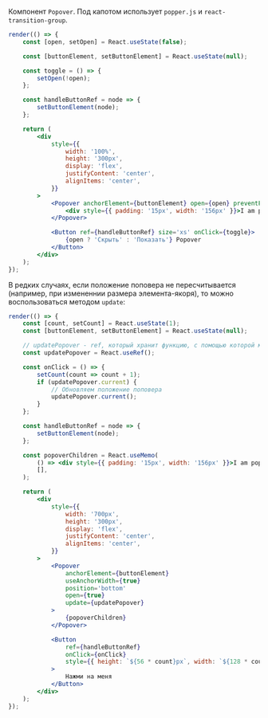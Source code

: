 Компонент `Popover`. Под капотом использует `popper.js` и `react-transition-group`.

```jsx live
render(() => {
    const [open, setOpen] = React.useState(false);

    const [buttonElement, setButtonElement] = React.useState(null);

    const toggle = () => {
        setOpen(!open);
    };

    const handleButtonRef = node => {
        setButtonElement(node);
    };

    return (
        <div
            style={{
                width: '100%',
                height: '300px',
                display: 'flex',
                justifyContent: 'center',
                alignItems: 'center',
            }}
        >
            <Popover anchorElement={buttonElement} open={open} preventFlip={true}>
                <div style={{ padding: '15px', width: '156px' }}>I am popover</div>
            </Popover>

            <Button ref={handleButtonRef} size='xs' onClick={toggle}>
                {open ? 'Скрыть' : 'Показать'} Popover
            </Button>
        </div>
    );
});
```

В редких случаях, если положение поповера не пересчитывается (например, при измененнии размера элемента-якоря),
то можно воспользоваться методом `update`:

```jsx live
render(() => {
    const [count, setCount] = React.useState(1);
    const [buttonElement, setButtonElement] = React.useState(null);

    // updatePopover - ref, который хранит функцию, с помощью которой можно обновить положение поповера
    const updatePopover = React.useRef();

    const onClick = () => {
        setCount(count => count + 1);
        if (updatePopover.current) {
            // Обновляем положение поповера
            updatePopover.current();
        }
    };

    const handleButtonRef = node => {
        setButtonElement(node);
    };

    const popoverChildren = React.useMemo(
        () => <div style={{ padding: '15px', width: '156px' }}>I am popover</div>,
        [],
    );

    return (
        <div
            style={{
                width: '700px',
                height: '300px',
                display: 'flex',
                justifyContent: 'center',
                alignItems: 'center',
            }}
        >
            <Popover
                anchorElement={buttonElement}
                useAnchorWidth={true}
                position='bottom'
                open={true}
                update={updatePopover}
            >
                {popoverChildren}
            </Popover>

            <Button
                ref={handleButtonRef}
                onClick={onClick}
                style={{ height: `${56 * count}px`, width: `${128 * count}px` }}
            >
                Нажми на меня
            </Button>
        </div>
    );
});
```
